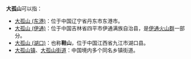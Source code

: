'''大孤山'''可以指：
*[[大孤山_(东港)|大孤山 (东港)]]：位于中国辽宁省丹东市东港市。
*[[大孤山_(伊通)|大孤山 (伊通)]]：位于中国吉林省四平市伊通满族自治县，是[[伊通火山群|伊通火山群]]一部分。
*[[大孤山_(湖口)|大孤山 (湖口)]]：也称'''鞋山'''，位于中国江西省九江市湖口县。
*[[大孤山镇|大孤山镇]]、[[大孤山街道|大孤山街道]]：中国境内多个同名乡镇街道。


{{消歧義|D|Cat=三字中国地名消歧義}}